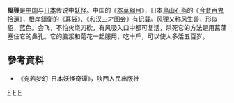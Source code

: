 {{Unreferenced|time=2017-06-12T05:30:57+00:00}} 
'''風狸'''是[[中国|中国]]与[[日本|日本]]传说中[[妖怪|妖怪]]。中国的《[[本草綱目|本草綱目]]》，日本[[鳥山石燕|鳥山石燕]]的《[[今昔百鬼拾遺|今昔百鬼拾遺]]》，[[根岸鎮衛|根岸鎮衛]]的《[[耳袋|耳袋]]》、《[[和汉三才图会|和汉三才图会]]》有记载。风狸又称风生兽，形似貂，蓝色。会飞，不怕火烧刀砍，有风吸入口中都可复活，杀死它的方法是用菖蒲塞住它的鼻孔。它的脑浆和菊花一起服用，吃十斤，可以使人多活五百岁。

== 參考資料 ==
*《宛若梦幻-日本妖怪奇谭》，陕西人民出版社


[[Category:神話傳說中的犬科動物|F]]
[[Category:中國妖怪|F]]
[[Category:日本妖怪|F]]